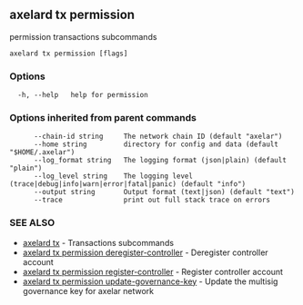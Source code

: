 ## axelard tx permission

permission transactions subcommands

```
axelard tx permission [flags]
```

### Options

```
  -h, --help   help for permission
```

### Options inherited from parent commands

```
      --chain-id string     The network chain ID (default "axelar")
      --home string         directory for config and data (default "$HOME/.axelar")
      --log_format string   The logging format (json|plain) (default "plain")
      --log_level string    The logging level (trace|debug|info|warn|error|fatal|panic) (default "info")
      --output string       Output format (text|json) (default "text")
      --trace               print out full stack trace on errors
```

### SEE ALSO

- [axelard tx](/cli-docs/v0_32_0/axelard_tx) - Transactions subcommands
- [axelard tx permission deregister-controller](/cli-docs/v0_32_0/axelard_tx_permission_deregister-controller) - Deregister controller account
- [axelard tx permission register-controller](/cli-docs/v0_32_0/axelard_tx_permission_register-controller) - Register controller account
- [axelard tx permission update-governance-key](/cli-docs/v0_32_0/axelard_tx_permission_update-governance-key) - Update the multisig governance key for axelar network
